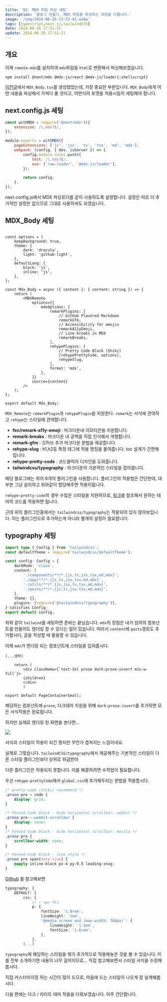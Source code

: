 ```yaml
---
title: '02. MDX 파일 파싱 세팅'
description: '블로그 만들기, MDX 파일을 파싱하는 과정을 다룹니다.'
image: '/img/2024-06-26-13-52-42.webp'
tags: [typescript,next.js,tailwindCSS]
date: 2024-06-26 17:51:21
update: 2024-06-26 17:51:21
---
```


## 개요

이제 `remote-mdx`를 설치하여 `mdx`파일을 `html`로 변환해서 파싱해보겠습니다.

`npm install @next/mdx @mdx-js/react @mdx-js/loader{:shellscript}`

[이전글](https://trouble-wiki.vercel.app/posts/NextJS/blog_1)에서 `MDX_Body.tsx`를 생성했었는데, 가장 중요한 부분입니다.
`MDX_Body`에게 어떤 내용을 파싱해서 가져다 줄 것이고,
어떤식의 포맷을 적용시킬지 세팅해야 합니다.

## next.config.js 세팅
```javascript title="next.config.js"
const withMDX = require('@next/mdx')({
    extension: /\.mdx?$/,
});

module.exports = withMDX({
    pageExtensions: ['js', 'jsx', 'ts', 'tsx', 'md', 'mdx'],
    webpack: (config, { dev, isServer }) => {
        config.module.rules.push({
            test: /\.mdx?$/,
            use: ['raw-loader', '@mdx-js/loader'],
        });

        return config;
    },
});
```

next.config.js에서 MDX 파싱로더를 같이 사용하도록 설정합니다. 
설정은 따로 더 추가적인 설정은 없으므로 그대로 사용하셔도 되겠습니다.


## MDX_Body 세팅

```tsx title="components/mdx/index.tsx"

const options = {
    keepBackground: true,
    theme: {
        dark: 'dracula',
        light: 'github-light',
    },
    defaultLang: {
        block: 'js',
        inline: 'js',
    },
};

const Mdx_Body = async ({ content }: { content: string }) => {
    return (
        <MDXRemote
            options={{
                mdxOptions: {
                    remarkPlugins: [
                        // GitHub Flavored Markdown
                        remarkGfm,
                        // Accessibility for emojis
                        remarkA11yEmoji,
                        // Line breaks in MDX
                        remarkBreaks,
                    ],
                    rehypePlugins: [
                        // Pretty Code Block (Shiki)
                        [rehypePrettyCode, options],
                        rehypeSlug,
                    ],
                    format: 'mdx',
                },
            }}
            source={content}
        />
    );
};

export default Mdx_Body;

```

`MDX_Remote`는 `remarkPlugin`과 `rehypePlugin`을 지원한다.
`remark`는 서식에 관여하고 `rehype`는 스타일에 관여합니다.

- **fec/remark-a11y-emoji** : 마크다운내 이모티콘을 지원합니다.
- **remark-breaks** : 마크다운 내 공백을 직접 인식해서 개행합니다.
- **remark-gfm** : 깃허브 추가 마크다운 문법을 제공합니다.
- **rehype-slug** : h1,h2등 특정 태그에 적용 명칭을 붙여줍니다. toc 설계가 간편해집니다.
- **rehype-pretty-code** : 코드블럭의 디자인을 도와줍니다.
- **tailwindcss/typography** : 마크다운의 기본적인 스타일을 잡아줍니다.

해당 블로그에는 위의 6개의 플러그인을 사용합니다.
플러그인의 적용법은 간단한데, 대부분 그냥 설치하고 위와같이 할당해주면 적용이됩니다.

`rehype-pretty-code`의 경우 수많은 스타일을 지원하므로, [링크](https://shiki.style/themes#themes)를 참조해서 원하는 테마의 코드를 적용하면 됩니다.

근데 위의 플러그인중에서는 `tailwindcss/typography`는 적용되어 있지 않아보입니다. 
이는 플러그인으로 추가하는게 아니라 별개의 설정이 필요합니다.

## typography 세팅
```typescript title="tailwind.config.ts"
import type { Config } from 'tailwindcss';
const defaultTheme = require('tailwindcss/defaultTheme');

const config: Config = {
    darkMode: 'class',
    content: [
        './components/**/*.{js,ts,jsx,tsx,md,mdx}',
        './app/**/*.{js,ts,jsx,tsx,md,mdx}',
        './utils/**/*.{js,jsx,ts,tsx,md,mdx}',
        './posts/**/*.{js,ts,jsx,tsx,md,mdx}',
    ],
    theme: {},
    plugins: [require('@tailwindcss/typography')],
} satisfies Config;
export default config;
```

위와 같이 `tailwind`를 세팅하면 준비는 끝났습니다. 
`mdx`의 장점은 내가 임의의 컴포넌트를 만들어도 렌더링 할 수 있다는 점이 있습니다.
따라서 `content`에 `posts`경로도 추가합시다, 글을 작성할 때 활용할 수 있습니다.

이제 `mdx`가 렌더링 되는 컴포넌트에 스타일을 입혀줍시다.

```tsx title="components/PageContainer.tsx"
(...생략)

    return (
        <div className={`text-3xl prose dark:prose-invert min-w-full`}>
        {children}
        </div>
        )

export default PageContainerSmall;
```

해당하는 컴포넌트에 `prose`, 다크테마 지원을 위해 `dark:prose-invert`를 추가하면 모든 서식적용은 완료됩니다.

하지만 실제로 렌더링 된 화면을 본다면...

![](/img/2024-06-26-18-17-27.webp)

서식과 스타일이 적용이 되긴 했지만 무언가 겹쳐지는 느낌이네요.

실제로 그렇습니다. `tailwindCSS/typography`에서 제공해주는 기본적인 스타일이 다른 스타일 플러그인보다 상위로 취급받아

다른 플러그인은 적용되지 못합니다. 이를 해결하려면 수작업이 필요합니다.

우선 `rehype-prettyCode`에서 `global.css`에 추가해두라는 문법을 적용합시다.

```css title="globals.css"
/* pretty-code (shiki) recommend */
.prose pre > code {
    display: grid;
}

/* Fenced Code block - hide horizontal scrollbar: webkit */
.prose pre::-webkit-scrollbar {
    display: none;
}
/* Fenced Code block - hide horizontal scrollbar: mozila */
.prose pre {
    scrollbar-width: none;
}

/* Fenced Code block - line style */
.prose pre span[data-line] {
    @apply inline-block px-4 py-0.5 leading-snug;
}
```

[Github](https://github.com/yoyobar/newBlog/blob/main/tailwind.config.ts) 를 참고해보면

```typescript title="tailwind.config.ts"
typography: {
    DEFAULT: {
        css: {
            // ! <p> 태그
            p: {
                fontSize: '1.8rem',
                lineHeight: '2em',
                '@media screen and (max-width: 768px)': {
                    lineHeight: '1.5em',
                    fontSize: '1.6rem',
                },
            },
        (...)
```

`typography`에 해당하는 스타일을 제가 추가적으로 적용해놓은 것을 볼 수 있습니다. 
이를 전부 소개하기엔 내용이 너무 길어지므로... 직접 참고해보면서 스타일 서식을 수정해봅시다.

직접 커스터마이징 하는 시간이 많이 드므로, 마음에 드는 스타일이 나오게 잘 설계해봅시다.

다음 편에는 다크 / 라이트 테마 적용을 다뤄보겠습니다. 아주 간단합니다.